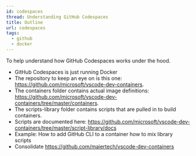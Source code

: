 ```yaml
---
id: codespaces
thread: Understanding GitHub Codespaces
title: Outline
url: codespaces
tags:
  - github
  - docker
---
```


To help understand how GitHub Codespaces works under the hood.

- GitHub Codespaces is just running Docker
- The repository to keep an eye on is this one:
  https://github.com/microsoft/vscode-dev-containers.
- The containers folder contains actual image definitions:
  https://github.com/microsoft/vscode-dev-containers/tree/master/containers.
- The scripts-library folder contains scripts that are pulled in to build
  containers.
- Scripts are documented here:
  https://github.com/microsoft/vscode-dev-containers/tree/master/script-library/docs
- Example: How to add GitHub CLI to a container how to mix library scripts
- Consolidate https://github.com/maiertech/vscode-dev-containers
